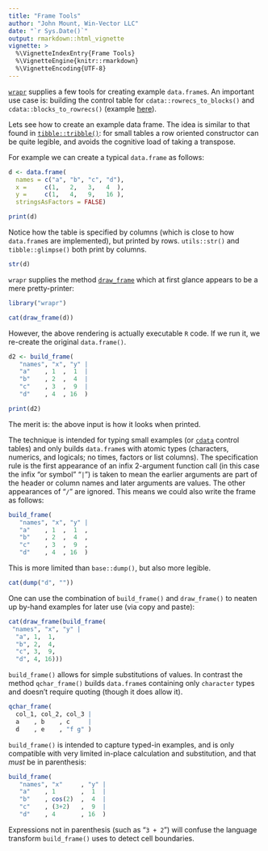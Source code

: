 ```yaml
---
title: "Frame Tools"
author: "John Mount, Win-Vector LLC"
date: "`r Sys.Date()`"
output: rmarkdown::html_vignette
vignette: >
  %\VignetteIndexEntry{Frame Tools}
  %\VignetteEngine{knitr::rmarkdown}
  %\VignetteEncoding{UTF-8}
---
```


[`wrapr`](https://winvector.github.io/wrapr/) supplies a few tools for creating example 
`data.frame`s.  An important use case is: building the control table for `cdata::rowrecs_to_blocks()` and `cdata::blocks_to_rowrecs()` (example [here](https://winvector.github.io/cdata/articles/cdata.html)).

Lets see how to create an example data frame.  The idea is similar to that found in [`tibble::tribble()`](http://tibble.tidyverse.org/reference/tribble.html): for small tables a 
row oriented constructor can be quite legible, and avoids the cognitive load of taking a transpose.

For example we can create a typical `data.frame` as follows:

```r
d <- data.frame(
  names = c("a", "b", "c", "d"),
  x =     c(1,   2,   3,   4  ),
  y =     c(1,   4,   9,   16 ),
  stringsAsFactors = FALSE)

print(d)
```

Notice how the table is specified by columns (which is close to how `data.frame`s
are implemented), but printed by rows.  `utils::str()` and `tibble::glimpse()` both 
print by columns.

```r
str(d)
```

`wrapr` supplies the method [`draw_frame`](https://winvector.github.io/wrapr/articles/FrameTools.html) which at first glance appears to be a mere pretty-printer:

```r
library("wrapr")
```

```r
cat(draw_frame(d))
```

However, the above rendering is actually executable `R` code.  If we run it, we re-create
the original `data.frame()`.

```r
d2 <- build_frame(
   "names", "x", "y" |
   "a"    , 1  ,  1  |
   "b"    , 2  ,  4  |
   "c"    , 3  ,  9  |
   "d"    , 4  , 16  )

print(d2)
```

The merit is: the above input is how it looks when printed.

The technique is intended for typing small examples (or [`cdata`](https://github.com/WinVector/cdata) control tables) and only builds `data.frame`s with atomic types (characters, numerics, and logicals; no times, factors or list columns).  The specification rule is the first appearance of an infix 2-argument function call (in this case the infix "or symbol" "<code>|</code>") is taken to mean the earlier arguments are part of the header or column names and later arguments are values.  The other appearances of "<code>/</code>" are ignored.  This means we could also write the frame as follows:

```r
build_frame(
   "names", "x", "y" |
   "a"    , 1  ,  1  ,
   "b"    , 2  ,  4  ,
   "c"    , 3  ,  9  ,
   "d"    , 4  , 16  )
```

This is more limited than `base::dump()`, but also more legible.

```r
cat(dump("d", ""))
```

One can use the combination of `build_frame()` and `draw_frame()` to neaten up by-hand examples for later use (via copy and paste):

```r
cat(draw_frame(build_frame(
 "names", "x", "y" |
  "a", 1,  1,
  "b", 2,  4,
  "c", 3,  9,
  "d", 4, 16)))
```

`build_frame()` allows for simple substitutions of values.  In contrast the method `qchar_frame()`
builds `data.frame`s containing only `character` types and doesn't require quoting (though it does allow it).

```r
qchar_frame(
  col_1, col_2, col_3 |
  a    , b    , c     |
  d    , e    , "f g" )
```

`build_frame()` is intended to capture typed-in examples, and is only compatible with very limited in-place calculation and substitution, and that _must_ be in parenthesis:

```r
build_frame(
   "names", "x"     , "y" |
   "a"    , 1       ,  1  |
   "b"    , cos(2)  ,  4  |
   "c"    , (3+2)   ,  9  |
   "d"    , 4       , 16  )
```

Expressions not in parenthesis (such as "<code>3 + 2</code>") will confuse the language transform `build_frame()` uses to detect cell boundaries.



